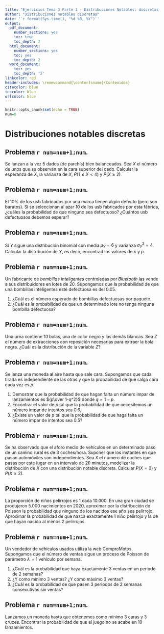 ---
title: "Ejercicios Tema 3 Parte 1 - Distribuciones Notables: discretas."
author: "Distribuciones notables discretas"
date: '`r format(Sys.time(), "%d %B, %Y")`'
output:
  pdf_document:
    number_sections: yes
    toc: true
    toc_depth: 2
  html_document:
    number_sections: yes
    toc: yes
    toc_depth: 2
  word_document:
    toc: yes
    toc_depth: '2'
linkcolor: red
header-includes: \renewcommand{\contentsname}{Contenidos}
citecolor: blue
toccolor: blue
urlcolor: blue 
---


```{r setup, include=FALSE}
knitr::opts_chunk$set(echo = TRUE)
num=0
```


# Distribuciones notables discretas



## Problema `r num=num+1;num`. 

Se lanzan a la vez 5 dados (de parchís)  bien balanceados. Sea $X$ el número  
de unos que  se observan en la  cara superior del dado.
Calcular la esperanza de $X$, la varianza de  $X$,
$P(1\leq X<4)$ y $P(X\geq 2).$ 

## Problema `r num=num+1;num`.

El  10\% de los usb fabricados por una marca tienen algún defecto (pero son baratos). Si se seleccionan al azar 10 de los usb  fabricados por esta fábrica, ¿cuáles la probabilidad  de que ninguno sea defectuoso? ¿Cuántos usb defectuosos debemos esperar?

## Problema `r num=num+1;num`.

Si $Y$ sigue una distribución  binomial con media
$\mu_Y=6$ y varianza $\sigma_Y^2=4$. Calcular  la distribución de $Y$, es decir, encontrad los valores de  $n$ y $p$.

## Problema `r num=num+1;num`.

Un fabricante de *bombillas inteligentes*  controladas por *Bluetooth* las vende a sus distribuidores  en lotes de 20. Supongamos que la probabilidad de que una bombillas inteligentes esté defectuosa es del  $0.05$. 

1. ¿Cuál es el número esperado de bombillas defectuosas por paquete.
2. ¿Cuál  es la probabilidad de  que un determinado lote  no
tenga ninguna bombilla  defectuosa?

## Problema `r num=num+1;num`.

Una urna contiene 10 bolas, una de color negro  y las demás blancas. Sea $Z$ el número de extracciones con reposición necesarias para extraer la bola negra. ¿Cuál es la  distribución  de la variable  $Z$? 

## Problema `r num=num+1;num`.

Se lanza una moneda al aire hasta que sale  cara. Supongamos que cada  tirada es independiente  de las otras y que la probabilidad de que salga  cara cada vez es $p$.  

1.  Demostrar que la probabilidad de que hagan falta un número impar de lanzamientos es ${p\over 1-q^2}$ donde $q=1-p$. 
2.  Encontrar  el valor de $p$ tal que la probabilidad de que  necesitemos un número impar de intentos sea $0.6$.
3.  ¿Existe un valor de $p$ tal que la probabilidad de que haga falta un número impar de intentos sea $0.5$?

## Problema `r num=num+1;num`.

Se ha observado que el aforo  medio de  vehículos  en un determinado paso  de un camino rural es de 3 coches/hora.
Suponer que los instantes en que pasan automóviles son independientes. Sea
$X$ el número de coches  que pasas por este lugar  en un  intervalo de 20 minutos, modelizar la distribución de $X$ con una distribución notable discreta.
Calcular $P(X=0)$ y $P(X\geq 2)$.


## Problema `r num=num+1;num`.

La proporción de niños pelirrojos es 1  cada 10.000. En una gran ciudad  se produjeron 5.000
nacimientos en 2020, aproximar por la distribución de Poisson la probabilidad
que ninguno  de los nacidos ese año sea pelirrojo. Aproximar
la probabilidad de que nazca  exactamente 1 niño pelirrojo y  la de que hayan
nacido al menos 2 pelirrojos.

## Problema `r num=num+1;num`.

Un  vendedor de vehículos usados utiliza la  web ComproMotos. Supongamos que el número de ventas  sigue un proceso de Poisson  de  parámetro $\lambda =1$ vehículo  por semana.

1. ¿Cuál es la probabilidad que haya exactamente 3 ventas en un periodo de 2
semanas? 
2. ¿Y  como mínimo  3 ventas?  ¿Y cómo máximo 3 ventas?
3. ¿Cuál es la probabilidad de que pasen 3 periodos de   2 semanas consecutivas sin ventas?

## Problema `r num=num+1;num`.

Lanzamos un moneda hasta que obtenemos como mínimo  3 caras y 3 cruces. Encontrar la probabilidad de que el juego no se acabe en 10  lanzamientos.

